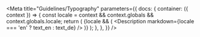 

<Meta
  title="Guidelines/Typography"
  parameters={{
    docs: {
      container: ({ context }) => {
        const locale = context && context.globals && context.globals.locale;
        return (
          <DocsContainer context={context}>
            {locale && (
              <Description markdown={locale === 'en' ? text_en : text_de} />
            )}
          </DocsContainer>
        );
      },
    },
  }}
/>
